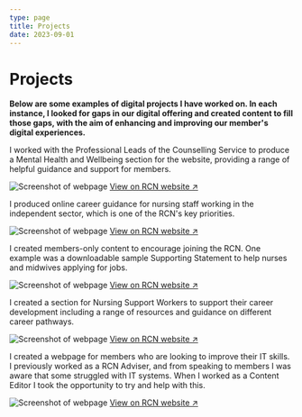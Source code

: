 ```yaml
---
type: page
title: Projects
date: 2023-09-01
---
```


# Projects

<strong>
  Below are some examples of digital projects I have worked on. In each
  instance, I looked for gaps in our digital offering and created content to
  fill those gaps, with the aim of enhancing and improving our member's digital
  experiences.
</strong>


I worked with the Professional Leads of the Counselling Service to produce a Mental Health and Wellbeing section for the website, providing a range of helpful guidance and support for members.

<Image
  src="/images/pic02.jpg"
  alt="Screenshot of webpage"
  width={750}
  height={500}
  priority
  className="next-image"
/>
[View on RCN website ↗ ](https://www.rcn.org.uk/Get-Help/Member-support-services/Counselling-Service/Mental-Health-and-Wellbeing)

I produced online career guidance for nursing staff working in the independent sector, which is one of the RCN's key priorities.

<Image
  src="/images/pic03.jpg"
  alt="Screenshot of webpage"
  width={750}
  height={500}
  priority
  className="next-image"
/>
[View on RCN website ↗ ](https://www.rcn.org.uk/Professional-Development/Your-career/Independent-Sector)

I created members-only content to encourage joining the RCN. One example was a downloadable sample Supporting Statement to help nurses and midwives applying for jobs.

<Image
  src="/images/pic04.jpg"
  alt="Screenshot of webpage"
  width={750}
  height={500}
  priority
  className="next-image"
/>
[View on RCN website ↗ ](https://www.rcn.org.uk/Professional-Development/Your-career/Sample-Supporting-Statements)

I created a section for Nursing Support Workers to support their career development including a range of resources and guidance on different career pathways.

<Image
  src="/images/pic06.jpg"
  alt="Screenshot of webpage"
  width={750}
  height={500}
  priority
  className="next-image"
/>
[View on RCN website ↗ ](https://www.rcn.org.uk/Professional-Development/Your-career/HCA/Career-Progression)

I created a webpage for members who are looking to improve their IT skills. I previously worked as a RCN Adviser, and from speaking to members I was aware that some struggled with IT systems. When I worked as a Content Editor I took the opportunity to try and help with this.

<Image
  src="/images/pic05.jpg"
  alt="Screenshot of webpage"
  width={750}
  height={500}
  priority
  className="next-image"
/>
[View on RCN website ↗ ](https://www.rcn.org.uk/Professional-Development/Your-career/IT-skills)
